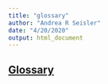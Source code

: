 ```yaml
---
title: "glossary"
author: "Andrea R Seisler"
date: "4/20/2020"
output: html_document
---
```


## [Glossary](https://docs.google.com/document/d/1pP7L-fp31S8s3uufObLT_Na57OMf0znO1ugGuVfNieM/edit#heading=h.757eov12hzcx)